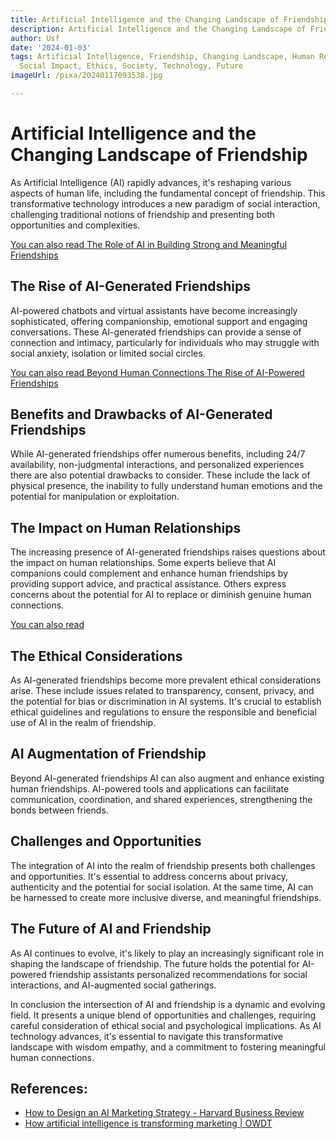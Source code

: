 ```yaml
---
title: Artificial Intelligence and the Changing Landscape of Friendship
description: Artificial Intelligence and the Changing Landscape of Friendship
author: Usf
date: '2024-01-03'
tags: Artificial Intelligence, Friendship, Changing Landscape, Human Relationships,
  Social Impact, Ethics, Society, Technology, Future
imageUrl: /pixa/20240117093538.jpg

---
```

# **Artificial Intelligence and the Changing Landscape of Friendship**

As Artificial Intelligence (AI) rapidly advances, it's reshaping various  aspects of human life,  including the fundamental concept of friendship. This transformative  technology introduces a  new paradigm of social interaction, challenging traditional  notions of friendship and presenting both opportunities and complexities.

[You can also read The Role of AI in Building Strong and Meaningful Friendships](The%20Role%20of%20AI%20in%20Building%20Strong%20and%20Meaningful%20Friendships)


## **The Rise of AI-Generated Friendships**

AI-powered chatbots and virtual assistants have become increasingly sophisticated, offering companionship, emotional support and  engaging conversations. These AI-generated friendships can  provide a sense of connection  and intimacy, particularly for individuals who  may  struggle  with social anxiety,  isolation or limited social circles.

[You can also read Beyond Human Connections The Rise of AI-Powered Friendships](Beyond%20Human%20Connections%20The%20Rise%20of%20AI-Powered%20Friendships)


## **Benefits and Drawbacks of AI-Generated Friendships**

While AI-generated  friendships offer numerous benefits, including  24/7 availability, non-judgmental interactions, and personalized experiences there are also potential drawbacks to consider. These  include the lack of  physical presence, the inability to fully understand human emotions and the potential for manipulation or exploitation.

## **The Impact on Human Relationships**

The increasing presence of AI-generated friendships raises questions about the impact  on human relationships. Some experts believe that AI companions  could complement  and enhance human friendships by providing support advice, and practical assistance. Others express concerns  about the potential for AI to replace or diminish genuine human connections.

[You can also read ]()


## **The Ethical Considerations**

As AI-generated friendships become more prevalent ethical considerations arise. These include issues  related to transparency, consent, privacy, and the potential for bias or discrimination in AI systems. It's  crucial  to  establish ethical guidelines and regulations to ensure the responsible and beneficial use of AI  in the realm of friendship.

## **AI Augmentation of Friendship**

Beyond AI-generated friendships AI can also augment and enhance existing human friendships. AI-powered tools and  applications can  facilitate communication,  coordination, and shared  experiences, strengthening the bonds between friends.

##  **Challenges and Opportunities**

The integration of AI  into the realm of friendship presents  both challenges and opportunities. It's essential to address concerns about privacy, authenticity and the  potential for social isolation. At the same time, AI can be harnessed to create more inclusive diverse, and meaningful friendships.

## **The Future of AI and Friendship**

As  AI continues to evolve, it's likely to play an increasingly significant role in shaping  the landscape of friendship. The future holds the potential  for AI-powered friendship assistants personalized recommendations  for social interactions, and AI-augmented social  gatherings.

In conclusion the intersection of AI and friendship is a dynamic and evolving field. It presents a unique blend of opportunities and challenges, requiring careful consideration of  ethical  social and psychological implications.  As AI technology advances, it's essential to navigate this  transformative landscape with wisdom  empathy, and a commitment to  fostering meaningful human connections.

## References:
- [How to Design an AI Marketing Strategy - Harvard Business Review](https://hbr.org/2021/07/how-to-design-an-ai-marketing-strategy)
- [How artificial intelligence is transforming marketing | OWDT](https://owdt.com/article/how-artificial-intelligence-is-transforming-marketing/)
